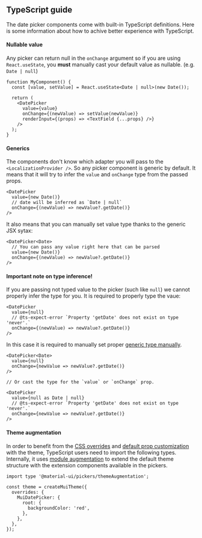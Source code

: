 
<PageMeta
  title="TypeScript – @material-ui/pickers"
  description="A guide of how to use @material-ui/pickers with TypeScript"
/>

## TypeScript guide

The date picker components come with built-in TypeScript definitions.
Here is some information about how to achive better experience with TypeScript.

<!-- https://stackoverflow.com/questions/62452160/material-datetimepicker-onchange-typescript-mismatch-error/62471345 -->

#### Nullable value

Any picker can return null in the `onChange` argument so if you are using `React.useState`, you **must** manually cast your default value as nullable. (e.g. `Date | null`)

```tsx
function MyComponent() {
  const [value, setValue] = React.useState<Date | null>(new Date());

  return (
    <DatePicker
      value={value}
      onChange={(newValue) => setValue(newValue)}
      renderInput={(props) => <TextField {...props} />}
    />
  );
}
```

#### Generics

The components don't know which adapter you will pass to the `<LocalizationProvider />`. So any picker component is generic by default.
It means that it will try to infer the `value` and `onChange` type from the passed props.

```tsx
<DatePicker
  value={new Date()}
  // date will be inferred as `Date | null`
  onChange={(newValue) => newValue?.getDate()}
/>
```

It also means that you can manually set value type thanks to the generic JSX sytax:

```tsx
<DatePicker<Date>
  // You can pass any value right here that can be parsed
  value={new Date()}
  onChange={(newValue) => newValue?.getDate()}
/>
```

#### Important note on type inference!

If you are passing not typed value to the picker (such like `null`) we cannot properly infer the type for you. It is required to properly type the vaue:

```tsx
<DatePicker
  value={null}
  // @ts-expect-error `Property 'getDate' does not exist on type 'never'.`
  onChange={(newValue) => newValue?.getDate()}
/>
```

In this case it is required to manually set proper [generic type manually](#generics).

```tsx
<DatePicker<Date>
  value={null}
  onChange={newValue => newValue?.getDate()}
/>

// Or cast the type for the `value` or `onChange` prop.

<DatePicker
  value={null as Date | null}
  // @ts-expect-error `Property 'getDate' does not exist on type 'never'.`
  onChange={newValue => newValue?.getDate()}
/>
```

#### Theme augmentation

In order to benefit from the [CSS overrides](https://material-ui.com/customization/globals/#css) and
[default prop customization](https://material-ui.com/customization/globals/#default-props) with the theme,
TypeScript users need to import the following types. Internally, it uses [module augmentation](https://material-ui.com/guides/typescript/#customization-of-theme)
to extend the default theme structure with the extension components available in the pickers.

```tsx
import type '@material-ui/pickers/themeAugmentation';

const theme = createMuiTheme({
  overrides: {
    MuiDatePicker: {
      root: {
        backgroundColor: 'red',
      },
    },
  },
});
```
